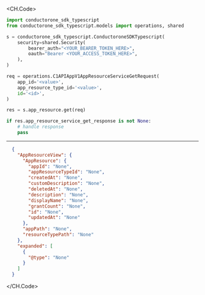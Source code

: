 
<CH.Code>
```python Get.py
import conductorone_sdk_typescript
from conductorone_sdk_typescript.models import operations, shared

s = conductorone_sdk_typescript.ConductoroneSDKTypescript(
    security=shared.Security(
        bearer_auth="<YOUR_BEARER_TOKEN_HERE>",
        oauth="Bearer <YOUR_ACCESS_TOKEN_HERE>",
    ),
)

req = operations.C1APIAppV1AppResourceServiceGetRequest(
    app_id='<value>',
    app_resource_type_id='<value>',
    id='<id>',
)

res = s.app_resource.get(req)

if res.app_resource_service_get_response is not None:
    # handle response
    pass

```
---

```json Example Response
  {
    "AppResourceView": {
      "AppResource": {
        "appId": "None",
        "appResourceTypeId": "None",
        "createdAt": "None",
        "customDescription": "None",
        "deletedAt": "None",
        "description": "None",
        "displayName": "None",
        "grantCount": "None",
        "id": "None",
        "updatedAt": "None"
      },
      "appPath": "None",
      "resourceTypePath": "None"
    },
    "expanded": [
      {
        "@type": "None"
      }
    ]
  }
```
</CH.Code>
